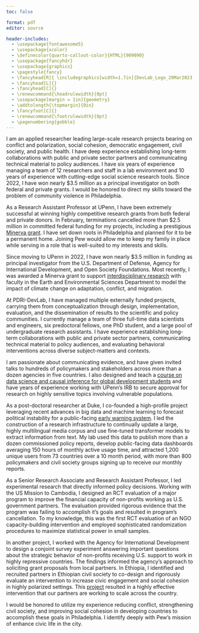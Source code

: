 ```yaml
---
toc: false

format: pdf
editor: source

header-includes:
  - \usepackage{fontawesome5}
  - \usepackage{xcolor}
  - \definecolor{quarto-callout-color}{HTML}{909090}
  - \usepackage{fancyhdr}
  - \usepackage{graphicx}
  - \pagestyle{fancy}
  - \fancyhead[R]{ \includegraphics[width=1.7in]{DevLab_Logo_29Mar2023.png}}
  - \fancyhead[L]{}
  - \fancyhead[C]{}
  - \renewcommand{\headrulewidth}{0pt}
  - \usepackage[margin = 1in]{geometry} 
  - \addtolength{\topmargin}{0in}
  - \fancyfoot[C]{}
  - \renewcommand{\footrulewidth}{0pt}
  - \pagenumbering{gobble}
---
```



\begin{flushleft}
Jeremy Springman, PhD\\
Research Assistant Professor\\
University of Pennsylvania\\
\url{jrspringman.github.io}
\end{flushleft}

I am an applied researcher leading large-scale research projects bearing on conflict and polarization, social cohesion, democratic engagement, civil society, and public health. I have deep experience establishing long-term collaborations with public and private sector partners and communicating technical material to policy audiences. I have six years of experience managing a team of 12 researchers and staff in a lab environment and 10 years of experience with cutting-edge social science research tools. Since 2022, I have won nearly \$3.5 million as a principal investigator on both federal and private grants. I would be honored to direct my skills toward the problem of community violence in Philadelphia.

As a Research Assistant Professor at UPenn, I have been extremely successful at winning highly competitive research grants from both federal and private donors. In February, terminations cancelled more than $2.5 million in committed federal funding for my projects, including a prestigious [Minerva grant](https://www.science.org/content/article/pentagon-guts-national-security-program-harnessed-social-science). I have set down roots in Philadelphia and planned for it to be a permanent home. Joining Pew would allow me to keep my family in place while serving in a role that is well-suited to my interests and skills.

Since moving to UPenn in 2022, I have won nearly $3.5 million in funding as principal investigator from the U.S. Department of Defense, Agency for International Development, and Open Society Foundations. Most recently, I was awarded a Minerva grant to support [interdisciplinary research](https://minerva.defense.gov/Research/Funded-Projects/Article/3956358/modeling-climate-induced-societal-adaptation-and-population/) with faculty in the Earth and Environmental Sciences Department to model the impact of climate change on adaptation, conflict, and migration.

At PDRI-DevLab, I have managed multiple externally funded projects, carrying them from conceptualization through design, implementation, evaluation, and the dissemination of results to the scientific and policy communities. I currently manage a team of three full-time data scientists and engineers, six predoctoral fellows, one PhD student, and a large pool of undergraduate research assistants. I have experience establishing long-term collaborations with public and private sector partners, communicating technical material to policy audiences, and evaluating behavioral interventions across diverse subject-matters and contexts. 

I am passionate about communicating evidence, and have given invited talks to hundreds of policymakers and stakeholders across more than a dozen agencies in five countries. I also designed and teach a [course on data science and causal inference for global development students](https://jrspringman.github.io/psci3200-globaldev/) and have years of experience working with UPenn's IRB to secure approval for research on highly sensitive topics involving vulnerable populations.

As a post-doctoral researcher at Duke, I co-founded a high-profile project leveraging recent advances in big data and machine learning to forecast political instability for a public-facing [early warning system](https://web.sas.upenn.edu/mlp-devlab/civic-space-data-and-forecasts/csews/). I led the construction of a research infrastructure to continually update a large, highly multilingual media corpus and use fine-tuned transformer models to extract information from text. My lab used this data to publish more than a dozen commissioned policy reports, develop public-facing data dashboards averaging 150 hours of monthly active usage time, and attracted 1,200 unique users from 73 countries over a 10 month period, with more than 800 policymakers and civil society groups signing up to receive our monthly reports.

As a Senior Research Associate and Research Assistant Professor, I led experimental research that directly informed policy decisions. Working with the US Mission to Cambodia, I designed an RCT evaluation of a major program to improve the financial capacity of non-profits working as U.S. government partners. The evaluation provided rigorous evidence that the program was failing to accomplish it's goals and resulted in program's cancellation. To my knowledge, this was the first RCT evaluation of an NGO capacity-building intervention and employed sophisticated randomization procedures to maximize statistical power in small samples. 

In another project, I worked with the Agency for International Development to design a conjoint survey experiment answering important questions about the strategic behavior of non-profits receiving U.S. support to work in highly repressive countries. The findings informed the agency's approach to soliciting grant proposals from local partners. In Ethiopia, I identified and recruited partners in Ethiopian civil society to co-design and rigorously evaluate an intervention to increase civic engagement and social cohesion in highly polarized settings. This [project](https://jrspringman.github.io/files/ethiopia_ie.pdf) resulted in a highly effective intervention that our partners are working to scale across the country. 

I would be honored to utilize my experience reducing conflict, strengthening civil society, and improving social cohesion in developing countries to accomplish these goals in Philadelphia. I identify deeply with Pew's mission of enhance civic life in the city. 


<!-- As a Research Professor, I lead a high-profile project that developed a large, highly multilingual media corpus and pioneered the use of large language models (LLMs) in social science research to generate novel data tracking the cross-national incidence of important political events. I further leveraged this data to answer pressing policy questions and develop solutions, including public-facing event monitoring and forecasting systems.  -->

<!-- I also have deep experience in randomized experiments and causal analyses, including advanced survey experimental research, large-scale randomized control trials in difficult implementation environments including ongoing civil conflict, and spatial approaches to estimating causal effects with observational panel data.  -->

<!-- This deep background in experimental research, cutting-edge natural language processing, and the translation of complex findings into actionable insights aligns with PERIL’s efforts to bring scientific excellence and statistical methods to the challenges of product creation.  -->

<!-- My academic position has given me years of experience working closely with policymakers to generate and communicate tailored evidence to inform important policy decisions.   -->

<!-- This has included broad evidence on how aid-implementation through non-profits impacts political credit as well as narrow evidence on the effectiveness of specific interventions.  -->

<!-- My research uses machine learning techniques including forecasting and large language models and causal inference tools including field and survey experiments.  -->
<!-- I am particularly interested in developing novel design and measurement strategies to generate rigorous evidence from projects with limited budgets and challenging implementation environments. -->

<!-- Occasionally, I receive invitations to participate or advise on the use of scientific methods and tools, including impact evaluations and artificial intelligence (AI), for global development.My interview with Foris International was recently published in their ``Civil Society Manifesto for Ethical AI.'' In 2023, I was a member of the Advisory Group for the 3ie Civil Society Evidence Gap Map, and I am currently serving on a panel of non-profit and legal experts to advise Amnesty International on ethical issues related to non-profit governance. -->

